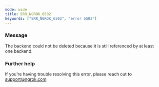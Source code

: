 ```yaml
---
mode: wide
title: ERR_NGROK_6502
keywords: ["ERR_NGROK_6502", "error 6502"]
---
```



### Message

The backend could not be deleted because it is still referenced by at least one backend.

<ErrorDetails />

### Further help

If you're having trouble resolving this error, please reach out to [support@ngrok.com](mailto:support@ngrok.com?subject=Help%20with%20ERR_NGROK_6502)
